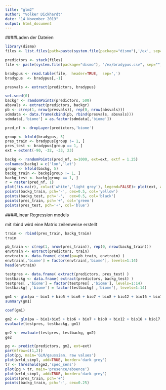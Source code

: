 ---
title: "glm2"
author: "Volker Dickhardt"
date: "14 November 2019"
output: html_document
---
####Laden der Dateien
```{r}
library(dismo)
files <- list.files(path=paste(system.file(package="dismo"),'/ex', sep=''), pattern='grd', full.names=TRUE )
```

```{r}
predictors <- stack(files)
file <- paste(system.file(package="dismo"), "/ex/bradypus.csv", sep="")
```

```{r}
bradypus <- read.table(file,  header=TRUE,  sep=',')
bradypus  <- bradypus[,-1]
```

```{r}
presvals <- extract(predictors, bradypus)

```

```{r}
set.seed(0)
backgr <- randomPoints(predictors, 500)
absvals <- extract(predictors, backgr)
pb <- c(rep(1, nrow(presvals)), rep(0, nrow(absvals)))
sdmdata <- data.frame(cbind(pb, rbind(presvals, absvals)))
sdmdata[,'biome'] = as.factor(sdmdata[,'biome'])
```


```{r}
pred_nf <- dropLayer(predictors,'biome')
```

```{r}
group <- kfold(bradypus, 5)
pres_train <- bradypus[group != 1, ]
pres_test <- bradypus[group == 1, ]
ext = extent(-90, -32, -33, 23)

```

```{r}
backg <- randomPoints(pred_nf, n=1000, ext=ext, extf = 1.25)
colnames(backg) = c('lon','lat')
group <- kfold(backg, 5)
backg_train <- backg[group != 1, ]
backg_test <- backg[group == 1, ]
r = raster(pred_nf, 1)
plot(!is.na(r), col=c('white','light grey'), legend=FALSE)> plot(ext, add=TRUE, col='red', lwd=2)
points(backg_train, pch='-', cex=0.5, col='yellow')
points(backg_test, pch='-',  cex=0.5, col='black')
points(pres_train, pch='+', col='green')
points(pres_test, pch='+', col='blue')
```
####Linear Regression models

mit rbind wird eine Matrix zeilenweise erstellt
```{r}
train <- rbind(pres_train, backg_train)
train
```

```{r}
pb_train <- c(rep(1, nrow(pres_train)), rep(0, nrow(backg_train)))
envtrain <- extract(predictors, train)
envtrain <- data.frame( cbind(pa=pb_train, envtrain) )
envtrain[,'biome'] = factor(envtrain[,'biome'], levels=1:14)
head(envtrain)

```

```{r}
testpres <- data.frame( extract(predictors, pres_test) )
testbackg <- data.frame( extract(predictors, backg_test) )
testpres[ ,'biome'] = factor(testpres[ ,'biome'], levels=1:14)
testbackg[ ,'biome'] = factor(testbackg[ ,'biome'], levels=1:14)
```


```{r}
gm1 <- glm(pa ~ bio1 + bio5 + bio6 + bio7 + bio8 + bio12 + bio16 + bio17,family = binomial(link = "logit"), data=envtrain)
summary(gm1)
```

```{r}
coef(gm1)
```

```{r}
gm2 <- glm(pa ~ bio1+bio5 + bio6 + bio7 + bio8 + bio12 + bio16 + bio17,family = gaussian(link = "identity"), data=envtrain)
evaluate(testpres, testbackg, gm1)
```

```{r}
ge2 <- evaluate(testpres, testbackg, gm2)
ge2
```

```{r}
pg <- predict(predictors, gm2, ext=ext)
par(mfrow=c(1,2))
plot(pg, main='GLM/gaussian, raw values')
plot(wrld_simpl, add=TRUE, border='dark grey')
tr <- threshold(ge2,'spec_sens')
plot(pg > tr, main='presence/absence')
plot(wrld_simpl, add=TRUE, border='dark grey')
points(pres_train, pch='+')
points(backg_train, pch='-', cex=0.25)
```


```{r}

```

```{r}

```

```{r}

```

```{r}

```

```{r}

```

```{r}

```

```{r}

```

```{r}

```